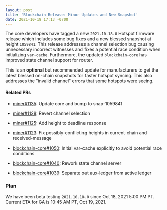 ```yaml
---
layout: post
title: 'Blockchain Release: Minor Updates and New Snapshot'
date: 2021-10-18 17:13 -0700
---
```


The core developers have tagged a new `2021.10.18.0` Hotspot firmware release which includes some
bug fixes and a new blessed snapshot at height `1059841`. This release addresses a channel selection
bug causing unnecessary incorrect witnesses and fixes a potential race condition when initializing
`var-cache`. Furthermore, the updated `blockchain-core` has improved state channel support for
router.

<!--truncate-->

This is an **optional** but recommended update for manufacturers to get the latest blessed on-chain
snapshots for faster hotspot syncing. This also addresses the "invalid channel" errors that some
hotspots were seeing.

#### Related PRs

- [miner#1135](https://github.com/helium/miner/pull/1135): Update core and bump to snap-1059841
- [miner#1128](https://github.com/helium/miner/pull/1128): Revert channel selection
- [miner#1125](https://github.com/helium/miner/pull/1125): Add height to deadline response
- [miner#1123](https://github.com/helium/miner/pull/1123): Fix possibly-conflicting heights in
  current-chain and received-message

- [blockchain-core#1050](https://github.com/helium/blockchain-core/pull/1050): Initial var-cache
  explicitly to avoid potential race conditions
- [blockchain-core#1040](https://github.com/helium/blockchain-core/pull/1040): Rework state channel
  server
- [blockchain-core#1039](https://github.com/helium/blockchain-core/pull/1039): Separate out
  aux-ledger from active ledger

### Plan

We have been beta testing `2021.10.18.0` since Oct 18, 2021 5:00 PM PT. Current ETA for GA is 10:45
AM PT, Oct 19, 2021.

